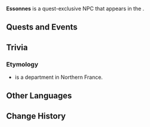{{Meta
<!-- Remove this template after adding the missing info -->
|missing_NPC_profile  = yes
<!--
|missing_NPC_idle     = yes
|missing_NPC_dialogue = yes
-->
}}
{{Character Infobox
|type             = Quest NPC
|image            = NPC Essonnes.png
|realname         = <!-- Optional, if different from in-game name -->
|deceased         = Dissolved during [[Deluge of Wrathful Waters]]
|region           = Fontaine
|location         = Fontaine
|affiliation      = 
|title            = 
|ancestry         = <!-- Clan/family -->
|father           = 
|mother           = 
|spouse           = 
|sibling          = 
|child            = 
|relative         = 
}}
'''Essonnes''' is a quest-exclusive NPC that appears in the {{Quest|Meeting Is Also Parting}}.
<!--
==Location==
{{subst:#tag:gallery|
NPC Location {{subst:#titleparts:{{subst:PAGENAME}}}}.png{{subst:!}}{{subst:#titleparts:{{subst:PAGENAME}}}}'s location
NPC Location {{subst:#titleparts:{{subst:PAGENAME}}}} Context.png{{subst:!}}Additional context
}}

==Profile==
<!~~Detailed story/lore information goes here.~~>
''(To be added.)''

===Appearance===
<!~~Keep appearance section short and concise. Limit to 2 paragraphs with 3-4 sentences each.~~>
''(To be added.)''
-->
==Quests and Events==
{{Quests and Events}}
<!--
==Idle Quotes==
{{Dialogue Start}}
: {{DIcon|Idle}} {{Tx}}
:: {{A|VO {{subst:#titleparts:{{subst:PAGENAME}}}} 01.ogg}} "{{Tx}}"
{{Dialogue End}}

==Dialogue==
{{Dialogue Start}}
:'''{{subst:#titleparts:{{subst:PAGENAME}}}}:''' 
:{{DIcon}}
{{Dialogue End}}
<!--
==Event Dialogue==
===Event Name===
{{Dialogue Start}}
:'''{{subst:#titleparts:{{subst:PAGENAME}}}}:'''
{{Dialogue End}}
-->
==Trivia==
===Etymology===
*{{w|Essonne}} is a department in Northern France.
==Other Languages==
{{Other Languages|default_hidden=1
|en      = Essonnes
|zhs     = 埃松
|zhs_rm  = Āisōng
|zht     = 埃松
|zht_rm  = Āisōng
|ja      = エソンヌ
|ja_rm   = Esonnu
|ko      = 에손
|es      = Essonnes
|fr      = Essonnes
|ru      = Эсонн
|th      = Essonnes
|vi      = Essonnes
|de      = Essonnes
|id      = Essonnes
|pt      = Essonnes
|tr      = Essonnes
|it      = Essonnes
}}

==Change History==
{{Change History|4.2}}
<!--
==References==
{{Reflist}}
-->